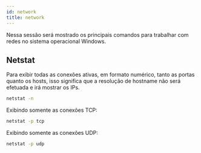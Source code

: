 ```yaml
---
id: network
title: network
---
```


Nessa sessão será mostrado os principais comandos para trabalhar com redes no
sistema operacional Windows.

## Netstat

Para exibir todas as conexões ativas, em formato numérico, tanto as portas
quanto os hosts, isso significa que a resolução de hostname não será efetuada e
irá mostrar os IPs.

```cmd
netstat -n
```

Exibindo somente as conexões TCP:

```cmd
netstat -p tcp
```

Exibindo somente as conexões UDP:

```cmd
netstat -p udp
```
